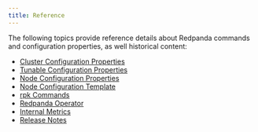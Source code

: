 ```yaml
---
title: Reference
---
```


<head>
    <meta name="title" content="Reference | Redpanda Docs"/>
    <meta name="description" content="Reference index page."/>
    <link rel="canonical" href="https://docs.redpanda.com/docs/reference/" />
</head>

The following topics provide reference details about Redpanda commands and configuration properties, as well historical content:

- [Cluster Configuration Properties](../reference/cluster-properties)
- [Tunable Configuration Properties](../reference/tunable-properties)
- [Node Configuration Properties](../reference/node-properties)
- [Node Configuration Template](../reference/node-configuration-sample)
- [rpk Commands](../reference/rpk/)
- [Redpanda Operator](../reference/redpanda-operator/)
- [Internal Metrics ](../reference/internal-metrics)
- [Release Notes](https://github.com/redpanda-data/redpanda/releases)

